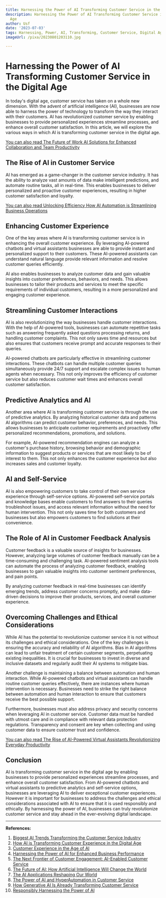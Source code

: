 ```yaml
---
title: Harnessing the Power of AI Transforming Customer Service in the Digital Age
description: Harnessing the Power of AI Transforming Customer Service in the Digital
  Age
author: Usf
date: '2023-07-03'
tags: Harnessing, Power, AI, Transforming, Customer Service, Digital Age
imageUrl: /pixa/20230801203110.jpg

---
```

# Harnessing the Power of AI Transforming Customer Service  in the Digital Age

In today's digital age, customer  service has taken on a whole new dimension. With  the advent of  artificial intelligence (AI), businesses are now able to harness the power of technology to transform the way they interact with their customers. AI has revolutionized customer service by enabling businesses to provide personalized experiences streamline  processes, and enhance overall  customer  satisfaction. In this article, we will explore the various  ways in which AI is transforming customer service in the digital age.

[You can also read The Future of Work AI Solutions for Enhanced Collaboration and Team Productivity](The%20Future%20of%20Work%20AI%20Solutions%20for%20Enhanced%20Collaboration%20and%20Team%20Productivity)


## The Rise  of AI in Customer Service

AI has emerged as a  game-changer in the customer service industry. It  has  the ability to analyze vast amounts of data make intelligent predictions, and automate routine tasks, all in real-time. This enables businesses to  deliver personalized and proactive customer experiences, resulting  in  higher customer satisfaction and loyalty.

[You  can also  read Unlocking Efficiency How AI Automation  is Streamlining Business Operations](Unlocking%20Efficiency%20How%20AI%20Automation%20is%20Streamlining%20Business%20Operations)


## Enhancing Customer Experience

One of the  key areas where AI is transforming customer service is in enhancing the overall customer experience.  By leveraging AI-powered chatbots and virtual assistants businesses are able to provide instant and personalized  support to their customers. These AI-powered  assistants can understand natural language provide relevant information and resolve customer queries efficiently.

AI also enables businesses to analyze  customer data and gain valuable insights  into customer preferences, behaviors, and  needs. This  allows businesses to tailor their products and services  to meet the specific requirements of individual customers, resulting  in a more  personalized and engaging customer experience.

## Streamlining Customer Interactions

AI is  also revolutionizing the way businesses handle customer interactions.  With the help of AI-powered tools, businesses can automate repetitive  tasks such as answering frequently  asked questions processing returns, and handling customer complaints. This not only saves time and resources but also ensures that customers receive prompt and accurate responses to their  queries.

AI-powered  chatbots are particularly effective  in streamlining customer interactions. These chatbots can handle multiple customer queries simultaneously provide 24/7 support and escalate complex issues to human agents when necessary. This not only improves the efficiency of customer service but also reduces customer wait times and  enhances  overall customer satisfaction.

## Predictive Analytics and AI

Another area where AI is transforming customer service is through the use of predictive analytics. By analyzing historical  customer data and patterns AI algorithms can predict customer behavior, preferences, and needs. This allows  businesses to anticipate customer requirements  and proactively offer personalized recommendations, promotions, and solutions.

For example, AI-powered  recommendation engines can  analyze a customer's purchase history, browsing behavior and demographic information to suggest products or services  that are most likely to be of interest to them. This not only  enhances the  customer experience but also  increases sales and customer loyalty.

## AI and Self-Service

AI is also empowering customers to take control of their own service experience through self-service options. AI-powered self-service portals and knowledge bases enable customers to find answers to their queries troubleshoot  issues, and access relevant information without the need for human intervention. This not only saves time for both customers and businesses but also empowers customers  to find solutions at their convenience.

## The  Role of AI in Customer Feedback Analysis

Customer feedback is a valuable  source of insights for businesses. However,  analyzing large volumes of customer feedback manually can be a time-consuming and challenging  task. AI-powered  sentiment analysis tools can automate the process of  analyzing  customer feedback, enabling businesses to gain valuable insights into customer sentiment preferences, and pain points.

By  analyzing customer feedback in real-time businesses can identify emerging trends, address customer concerns promptly, and make data-driven decisions  to improve their products, services, and overall customer experience.

## Overcoming Challenges and Ethical Considerations

While AI has the potential to revolutionize  customer service  it is not without its challenges and ethical considerations. One  of the key challenges is ensuring the accuracy and  reliability of AI algorithms. Bias in AI  algorithms can lead  to unfair treatment of certain  customer segments, perpetuating existing inequalities. It is crucial for businesses to invest in  diverse and inclusive datasets and regularly audit their AI systems to mitigate bias.

Another challenge is maintaining a  balance between automation and human interaction. While AI-powered chatbots and virtual assistants can handle routine customer queries  effectively, there are instances where human intervention is necessary. Businesses need to strike the right balance between automation and human interaction  to ensure  that customers  receive the best possible support.

Furthermore, businesses  must  also address privacy and  security concerns when  leveraging AI in customer service. Customer data must  be handled  with utmost care and in compliance  with relevant data protection regulations. Transparency and  consent are key when collecting and using customer data  to ensure customer trust and confidence.

[You can also read The Rise of AI-Powered Virtual Assistants Revolutionizing Everyday Productivity](The%20Rise%20of%20AI-Powered%20Virtual%20Assistants%20Revolutionizing%20Everyday%20Productivity)


## Conclusion

AI  is transforming customer service in the digital age by enabling businesses to provide personalized experiences  streamline processes, and enhance overall customer satisfaction. From AI-powered chatbots and virtual assistants to predictive analytics and self-service options, businesses are leveraging AI to deliver  exceptional customer experiences. However it is important  for businesses to address the  challenges  and ethical considerations associated with AI to ensure that it is  used responsibly and  ethically. By harnessing the power of AI, businesses  can truly revolutionize customer service  and stay ahead in the  ever-evolving digital landscape.

---

**References:**

1. [Biggest AI Trends Transforming the Customer Service Industry](https://aithority.com/machine-learning/biggest-ai-trends-transforming-the-customer-service-industry/)
2. [How AI is Transforming  Customer Experience in the Digital Age](https://aimltechbrief.com/index.php/bigdata/item/7509-how-ai-is-transforming-customer-experience-in-the-digital-age)
3. [Customer Experience in the Age of AI](https://hbr.org/2022/03/customer-experience-in-the-age-of-ai)
4. [Harnessing the Power  of AI for Enhanced Business Performance](https://www.linkedin.com/pulse/harnessing-power-ai-enhanced-business-performance-teamleasedigital)
5. [The Next Frontier of Customer Engagement: AI-Enabled Customer Service](https://www.mckinsey.com/capabilities/operations/our-insights/the-next-frontier-of-customer-engagement-ai-enabled-customer-service)
6. [The Future of AI: How Artificial Intelligence Will  Change the World](https://builtin.com/artificial-intelligence/artificial-intelligence-future)
7. [The AI Applications Reshaping Our World](https://www.moveworks.com/insights/ai-applications)
8. [The Power of AI  and HyperAutomation in Customer Service](https://eccentex.com/2023/06/06/power-of-ai-hyperautomation/)
9. [How Generative AI Is Already  Transforming Customer Service](https://www.bcg.com/publications/2023/how-generative-ai-transforms-customer-service)
10. [Responsibly Harnessing the Power of AI](https://www.intel.com/content/www/us/en/newsroom/opinion/responsibly-harnessing-the-power-of-ai.html)